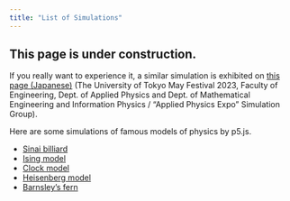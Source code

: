 ```yaml
---
title: "List of Simulations"
---
```


:::{.callout-note}
# This page is under construction.
If you really want to experience it, a similar simulation is exhibited on [this page (Japanese)](https://ap-mayfes-2023.github.io/mayfes2023/simulation/) (The University of Tokyo May Festival 2023, Faculty of Engineering, Dept. of Applied Physics and Dept. of Mathematical Engineering and Information Physics / "Applied Physics Expo" Simulation Group).
:::

Here are some simulations of famous models of physics by p5.js.

- [Sinai billiard](SinaiBilliard/Sinai.qmd)
- [Ising model](Ising/Ising.qmd)
- [Clock model](Clock/Clock.qmd)
- [Heisenberg model](Heisenberg/Heisenberg.qmd)
- [Barnsley's fern](FractalFern/fern.qmd)